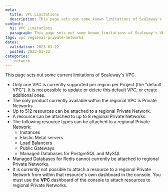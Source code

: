 ```yaml
---
meta:
  title: VPC Limitations
  description: This page sets out some known limitations of Scaleway's VPC
content:
  h1: VPC Limitations
  paragraph: This page sets out some known limitations of Scaleway's VPC
tags: vpc regional-private-networks
dates:
  validation: 2023-03-22
  posted: 2023-03-22
categories:
  - network
---
```


This page sets out some current limitations of Scaleway's VPC.

- Only one VPC is currently supported per region per Project (the "default VPC"). It is not possible to update or delete this default VPC, or create additional ones.
- The only product currently available within the regional VPC is Private Networks.
- Up to 512 resources can be attached to a regional Private Network.
- A resource can be attached to up to 8 regional Private Networks.
- The following resource types can be attached to a regional Private Network:
  - Instances
  - Elastic Metal servers
  - Load Balancers
  - Public Gateways
  - Managed Databases for PostgreSQL and MySQL
- Managed Databases for Redis cannot currently be attached to regional Private Networks.
- It is currently not possible to attach a resource to a regional Private Network from within that resource's own dashboard in the console. You must use the **VPC** dashboard of the console to attach resources to regional Private Networks.